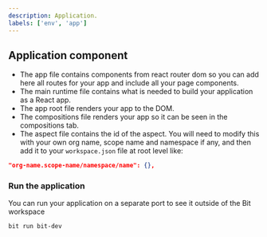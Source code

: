 ```yaml
---
description: Application.
labels: ['env', 'app']
---
```


## Application component

- The app file contains components from react router dom so you can add here all routes for your app and include all your page components.
- The main runtime file contains what is needed to build your application as a React app.
- The app root file renders your app to the DOM.
- The compositions file renders your app so it can be seen in the compositions tab.
- The aspect file contains the id of the aspect. You will need to modify this with your own org name, scope name and namespace if any, and then add it to your `workspace.json` file at root level like:

```json
"org-name.scope-name/namespace/name": {},
```

### Run the application

You can run your application on a separate port to see it outside of the Bit workspace

```bash
bit run bit-dev
```
